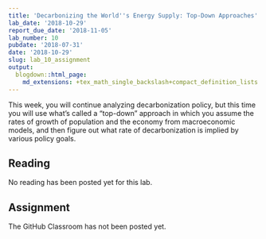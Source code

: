 ```yaml
---
title: 'Decarbonizing the World''s Energy Supply: Top-Down Approaches'
lab_date: '2018-10-29'
report_due_date: '2018-11-05'
lab_number: 10
pubdate: '2018-07-31'
date: '2018-10-29'
slug: lab_10_assignment
output:
  blogdown::html_page:
    md_extensions: +tex_math_single_backslash+compact_definition_lists
---
```

This week, you will continue analyzing decarbonization policy, but this time you will use what's called a "top-down" approach in which you assume the rates of growth of population and the economy from macroeconomic models, and then figure out what rate of decarbonization is implied by various policy goals.

## Reading

No reading has been posted yet for this lab.


## Assignment

The GitHub Classroom has not been posted yet.
